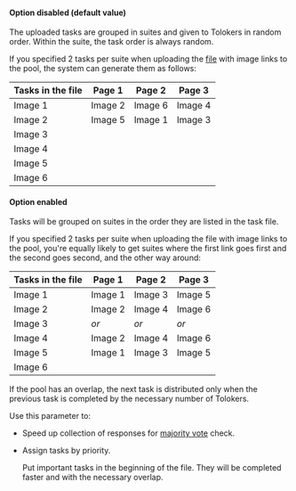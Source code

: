 #### Option disabled (default value)

The uploaded tasks are grouped in suites and given to Tolokers in random order. Within the suite, the task order is always random.

<Cut title="Example">

If you specified 2 tasks per suite when uploading the [file](/docs/glossary#tsv) with image links to the pool, the system can generate them as follows:

Tasks in the file | Page 1 | Page 2 | Page 3
----- | ----- | ----- | -----
Image 1 | Image 2 | Image 6 | Image 4
Image 2 | Image 5 | Image 1 | Image 3
Image 3 |  |  |
Image 4 |  |  |
Image 5 |  |  |
Image 6 |  |  |

</Cut>

#### Option enabled

Tasks will be grouped on suites in the order they are listed in the task file.

<Cut title="Example">

If you specified 2 tasks per suite when uploading the file with image links to the pool, you're equally likely to get suites where the first link goes first and the second goes second, and the other way around:

Tasks in the file | Page 1 | Page 2 | Page 3
----- | ----- | ----- | -----
Image 1 | Image 1 | Image 3 | Image 5
Image 2 | Image 2 | Image 4 | Image 6
Image 3 | _or_ | _or_ | _or_
Image 4 | Image 2 | Image 4 | Image 6
Image 5 | Image 1 | Image 3 | Image 5
Image 6 |  |  |

</Cut>

If the pool has an overlap, the next task is distributed only when the previous task is completed by the necessary number of Tolokers.

Use this parameter to:

- Speed up collection of responses for [majority vote](/docs/guide/mvote) check.

- Assign tasks by priority.

    Put important tasks in the beginning of the file. They will be completed faster and with the necessary overlap.
